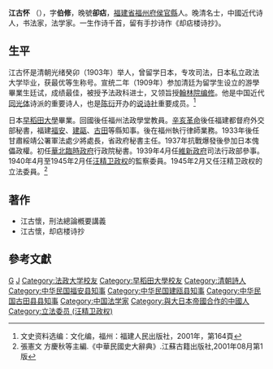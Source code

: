 '''江古怀''' （{{Bd|1880年||1958年}}），字'''伯修'''，晚號'''卻痁'''，[[福建省|福建省]][[福州府|福州府]][[侯官縣|侯官縣]]人。晚清名士，中國近代诗人，书法家，法学家。一生作诗千首，留有手抄诗作《却痁楼诗抄》。

==生平==
江古怀是清朝光绪癸卯（1903年）举人，曾留学日本，专攻司法，日本私立政法大学毕业，获最优等生称号。宣统二年（1909年）参加清廷为留学生设立的游學畢業生廷试，成绩最佳，被授予法政科进士，又领旨授[[翰林院|翰林院]][[编修|编修]]。他是中国近代[[同光体|同光体]]诗派的重要诗人，也是[[陈衍|陈衍]]开办的[[说诗社|说诗社]]重要成员。<ref>文史资料选编：文化编，福州：福建人民出版社，2001年，第164頁</ref>

日本[[早稻田大學|早稻田大學]]畢業。回國後任福州法政學堂教員。[[辛亥革命|辛亥革命]]後任福建都督府外交部秘書，福建[[福安县|福安]]、[[建瓯县|建甌]]、[[古田县|古田]]等縣知事。後在福州執行律師業務。1933年後任甘肅綏靖公署軍法處少將處長，省政府秘書主任。1937年抗戰爆發後參加日本傀儡政權。初任[[中華民國臨時政府_(1937年－1940年)|華北臨時政府]]行政院秘書。1939年4月任[[中華民國維新政府|維新政府]]司法行政部參事。1940年4月至1945年2月任[[汪精卫政权|汪精卫政权]]的監察委員。1945年2月又任汪精卫政权的立法委員。<ref>張憲文 方慶秋等主編.《中華民國史大辭典》.江蘇古籍出版社,2001年08月第1版</ref>

==著作==
*江古懷，刑法總論槪要講義
*江古懷，却痁楼诗抄

==參考文獻==
{{reflist}}

{{宣統二年游學畢業進士}}

{{Authority control}}

{{DEFAULTSORT:}}
[[Category:江姓|G]]
[[Category:福州人|J]]
[[Category:法政大学校友|Category:法政大学校友]]
[[Category:早稻田大學校友|Category:早稻田大學校友]]
[[Category:清朝詩人|Category:清朝詩人]]
[[Category:中华民国福安县知事|Category:中华民国福安县知事]]
[[Category:中华民国建瓯县知事|Category:中华民国建瓯县知事]]
[[Category:中华民国古田县县知事|Category:中华民国古田县县知事]]
[[Category:中国法学家|Category:中国法学家]]
[[Category:與大日本帝國合作的中國人|Category:與大日本帝國合作的中國人]]
[[Category:立法委员_(汪精卫政权)|Category:立法委员 (汪精卫政权)]]